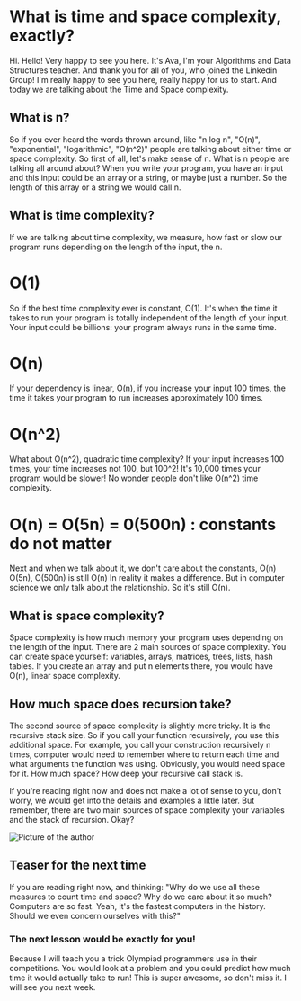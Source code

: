 


<YoutubeShort code="8ZjgN0POkEo?si=pRSJIv_XUvBRSLiB"/>

# What is time and space complexity, exactly?

Hi. Hello! Very happy to see you here. It's Ava, I'm your Algorithms and Data Structures teacher. And thank you for all of you, who joined the Linkedin Group! I'm really happy to see you here, really happy for us to start. And today we are talking about the Time and Space complexity. 

## What is n? 

So if you ever heard the words thrown around, like "n log n", "O(n)", "exponential", "logarithmic", "O(n^2)" people are talking about either time or space complexity. So first of all, let's make sense of n. What is n people are talking all around about?  When you write your program, you have an input and this input could be an array or a string, or maybe just a number. So the length of this array or a string we would call n. 

## What is time complexity? 

If we are talking about time complexity, we measure, how fast or slow our program runs depending on the length of the input, the n.

# O(1)

So if the best time complexity ever is constant, O(1). It's when the time it takes to run your program is totally independent of the length of your input. Your input could be billions: your program always runs in the same time. 

# O(n)

If your dependency is linear, O(n), if you increase your input 100 times, the time it takes your program to run increases approximately 100 times.

# O(n^2)

What about O(n^2), quadratic time complexity? If your input increases 100 times, your time increases not 100, but 100^2! It's 10,000 times your program would be slower! No wonder people don't like O(n^2) time complexity.

# O(n) = O(5n) = 0(500n) : constants do not matter

Next and when we talk about it, we don't care about the constants, O(n) O(5n), O(500n) is still O(n) In reality it makes a difference. But in computer science we only talk about the relationship. So it's still O(n). 

## What is space complexity?

Space complexity is how much memory your program uses depending on the length of the input. There are 2 main sources of space complexity. You can create space yourself: variables, arrays, matrices, trees, lists, hash tables. If you create an array and put n elements there, you would have O(n), linear space complexity. 

## How much space does recursion take?

The second source of space complexity is slightly more tricky. It is the recursive stack size. So if you call your function recursively, you use this additional space. For example, you call your construction recursively n times, computer would need to remember where to return each time and what arguments the function was using. Obviously, you would need space for it. How much space? How deep your recursive call stack is.  

If you're reading right now and does not make a lot of sense to you, don't worry, we would get into the details and examples a little later. But remember, there are two main sources of space complexity your variables and the stack of recursion. Okay? 


<Image
      src="https://res.cloudinary.com/ava-coding-com/image/upload/v1647240152/Algorithms%20Book/1st_opening_ooh6yr.png"
      width={1000}
      height={500}
      alt="Picture of the author"
/>

## Teaser for the next time

If you are reading right now, and thinking: "Why do we use all these measures to count time and space? Why do we care about it so much? Computers are so fast. Yeah, it's the fastest computers in the history. Should we even concern ourselves with this?" 

### The next lesson would be exactly for you!

Because I will teach you a trick Olympiad programmers use in their competitions. You would look at a problem and you could predict how much time it would actually take to run! This is super awesome, so don't miss it. I will see you next week.
